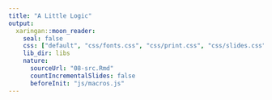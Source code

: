 ```yaml
---
title: "A Little Logic"
output:
  xaringan::moon_reader:
    seal: false
    css: ["default", "css/fonts.css", "css/print.css", "css/slides.css"]
    lib_dir: libs
    nature:
      sourceUrl: "08-src.Rmd"
      countIncrementalSlides: false
      beforeInit: "js/macros.js" 
--- 
```

